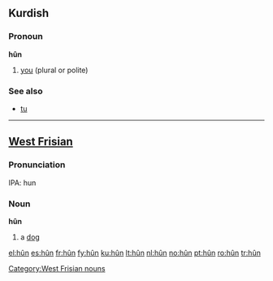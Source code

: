 {{see|Appendix:Variations of "hun"}}
==Kurdish==

===Pronoun===
'''hûn'''

# [[you]] (plural or polite)

===See also===
* [[tu#Kurdish|tu]]

----

==[[West Frisian]]==

===Pronunciation===
IPA: hun

===Noun===
'''hûn'''

# a [[dog]]

[[Category:West Frisian nouns]]

[[el:hûn]]
[[es:hûn]]
[[fr:hûn]]
[[fy:hûn]]
[[ku:hûn]]
[[lt:hûn]]
[[nl:hûn]]
[[no:hûn]]
[[pt:hûn]]
[[ro:hûn]]
[[tr:hûn]]